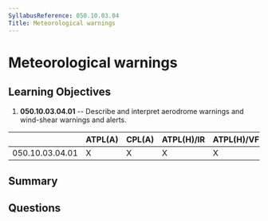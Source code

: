 ```yaml
---
SyllabusReference: 050.10.03.04
Title: Meteorological warnings
---
```


# Meteorological warnings

## Learning Objectives

1. **050.10.03.04.01** -- Describe and interpret aerodrome warnings and
   wind-shear warnings and alerts.

|                 | ATPL(A) | CPL(A) | ATPL(H)/IR | ATPL(H)/VFR | CPL(H) | IR  | CBIR(A) |
| --------------- | ------- | ------ | ---------- | ----------- | ------ | --- | ------- |
| 050.10.03.04.01 | X       | X      | X          | X           | X      | X   | X       |

## Summary

## Questions
